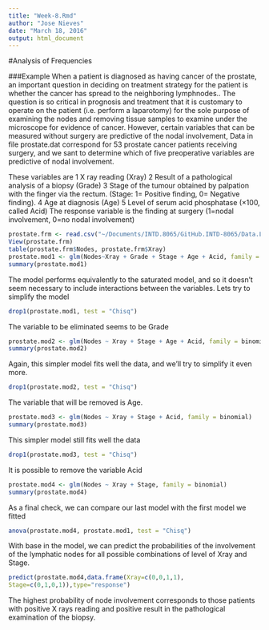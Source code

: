 ```yaml
---
title: "Week-8.Rmd"
author: "Jose Nieves"
date: "March 18, 2016"
output: html_document
---
```

#Analysis of Frequencies

###Example
When a patient is diagnosed as having cancer of the prostate, an important question in deciding on treatment strategy for the patient is whether the cancer has spread to the neighboring lymphnodes.. The question is so critical in prognosis and treatment that it is customary to operate on the patient (i.e. perform a laparotomy) for the sole purpose of examining the nodes and removing tissue samples to examine under the microscope for evidence of cancer. However, certain variables that can be measured without surgery are predictive of the nodal involvement, Data in file prostate.dat correspond for 53 prostate cancer patients receiving surgery, and we sant to determine which of five preoperative variables are predictive of nodal involvement.

These variables are
1 X ray reading (Xray)
2 Result of a pathological analysis of a biopsy (Grade)
3 Stage of the tumour obtained by palpation with the finger via the rectum. (Stage: 1= Positive finding, 0= Negative finding).
4 Age at diagnosis (Age)
5 Level of serum acid phosphatase (×100, called Acid)
The response variable is the finding at surgery (1=nodal involvement, 0=no nodal involvement)

```r
prostate.frm <- read.csv("~/Documents/INTD.8065/GitHub.INTD-8065/Data.Lect.INTD-8065/prostate.txt", sep="", header = T)
View(prostate.frm)
table(prostate.frm$Nodes, prostate.frm$Xray)
prostate.mod1 <- glm(Nodes~Xray + Grade + Stage + Age + Acid, family = binomial)
summary(prostate.mod1)
```
The model performs equivalently to the saturated model, and so it doesn’t seem necessary to include interactions between the variables.
Lets try to simplify the model

```r
drop1(prostate.mod1, test = "Chisq")
```
The variable to be eliminated seems to be Grade


```r
prostate.mod2 <- glm(Nodes ~ Xray + Stage + Age + Acid, family = binomial)
summary(prostate.mod2)
```
Again, this simpler model fits well the data, and we’ll try to simplify it even more.

```r
drop1(prostate.mod2, test = "Chisq")
```
The variable that will be removed is Age.

```r
prostate.mod3 <- glm(Nodes ~ Xray + Stage + Acid, family = binomial)
summary(prostate.mod3)
```
This simpler model still fits well the data 

```r
drop1(prostate.mod3, test = "Chisq")
```
It is possible to remove the variable Acid

```r
prostate.mod4 <- glm(Nodes ~ Xray + Stage, family = binomial)
summary(prostate.mod4)
```

As a final check, we can compare our last model with the first model we fitted
```r
anova(prostate.mod4, prostate.mod1, test = "Chisq")
```

With base in the model, we can predict the probabilities of the 
involvement of the lymphatic nodes for all possible combinations of level 
of Xray and Stage.
```r
predict(prostate.mod4,data.frame(Xray=c(0,0,1,1), 
Stage=c(0,1,0,1)),type="response")
```
The highest probability of node involvement corresponds to those patients with positive X rays reading and positive result in the pathological examination of the biopsy.













